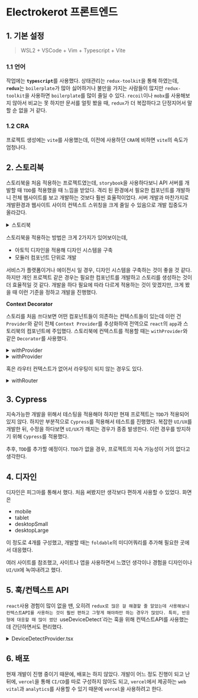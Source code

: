 
# Electrokerot 프론트엔드

## 1. 기본 설정

> WSL2 + VSCode + Vim + Typescript + Vite

### 1.1 언어

작업에는 <b>`typescript`</b>를 사용했다. 상태관리는 `redux-toolkit`을 통해 하였는데, <b>`redux`</b>는 `boilerplate`가 많아
싫어하거나 불만을 가지는 사람들이 많지만 `redux-toolkit`을 사용하면 `boilerplate`를 많이 줄일 수 있다.
`recoil`이나 `mobx`를 사용해보지 않아서 비교는 못 하지만 문서를 얼핏 봤을 때, `redux`가 더 복잡하다고
단정지어서 말할 순 없을 거 같다.

### 1.2 CRA

프로젝트 생성에는 `vite`를 사용했는데, 이전에 사용하던 `CRA`에 비하면 `vite`의 속도가 엄청나다.

## 2. 스토리북

스토리북을 처음 적용하는 프로젝트였는데, `storybook`을 사용하다보니 API 서버를 개발할 때 `TDD`를 적용했을 때 느낌을 받았다.
격리 된 환경에서 필요한 컴포넌트를 개발하니 전체 웹사이트를 보고 개발하는 것보다 훨씬 효율적이었다. 서버 개발과 마찬가지로
개발환경과 웹사이트 사이의 컨텍스트 스위칭을 크게 줄일 수 있음으로 개발 집중도가 올라갔다.

<details>
  <summary>스토리북</summary>
  https://63dd20176a04b143f58e1507-doimbrkmbm.chromatic.com
</details>

스토리북을 적용하는 방법은 크게 2가지가 있어보이는데,

- 아토믹 디자인을 적용해 디자인 시스템을 구축
- 모듈러 컴포넌트 단위로 개발

서비스가 플랫폼이거나 에이전시 일 경우, 디자인 시스템을 구축하는 것이 좋을 것 같다.
하지만 개인 프로젝트 같은 경우는 필요한 컴포넌트를 개발하고 스토리를 생성하는 것이 더 효율적일 것 같다.
개발을 하다 필요에 따라 다르게 적용하는 것이 맞겠지만, 크게 봤을 때
이런 기준을 정하고 개발을 진행했다.

**Context Decorator**

스토리를 처음 쓰다보면 어떤 컴포넌트들이 의존하는 컨텍스트들이 있는데 이런 건
`Provider`와 같이 전체 `Context Provider`를 추상화하여 전역으로 `react`의 `app`과 스토리북의 컴포넌트에
주입했다. 스토리북에 컨텍스트를 적용할 때는 `withProvider`와 같은 `Decorator`를 사용했다.

<details>
  <summary>withProvider</summary>
  ```ts withProvider.tsx
  export const withProvider = (Story: Story) => {
    return (
      <Provider>
        <Story />
      </Provider>
    )
  }
  ```
</details>

<details>
  <summary>withProvider</summary>
  ```tsx Provider.tsx
  type ProviderType = {
    children: JSX.Element
  }
  export const Provider = ({ children }: ProviderType) => (
    <Suspense
      fallback={
        <div>
          <h1>Loading...</h1>
        </div>
      }
    >
      <StoreProvider>
        <DeviceProvider>
          <CustomThemeProvider theme={getTheme('light')}>
            <CustomProvider>{children}</CustomProvider>
          </CustomThemeProvider>
        </DeviceProvider>
      </StoreProvider>
    </Suspense>
  )
  ```

</details>

혹은 라우터 컨텍스트가 없어서 라우팅이 되지 않는 경우도 있다.

<details>
  <summary>withRouter</summary>
  ```tsx withRouter.tsx
  type RouterOption = Pick<Parameters<typeof createMemoryRouter>, '1'>[1]
  type WithRouterProps = {
    path: string
    options?: RouterOption
  }
  export const withRouter = ({ path, options }: WithRouterProps) => {
    return function withRouterDecorator(Story: Story) {
      return (
        <MemoryRouter {...options}>
          <Routes>
            {path ? <Route path={path} element={<Story />} /> : null}
            <Route path="*" element={<Story />} />
          </Routes>
        </MemoryRouter>
      )
    }
  }
  ```
</details>

## 3. Cypress

지속가능한 개발을 위해서 테스팅을 적용해야 하지만 현재 프로젝트는 `TDD`가 적용되어 있지 않다.
하지만 부분적으로 `Cypress`를 적용해서 테스트를 진행했다. 복잡한 `UI/UX`를 개발한 뒤,
수정을 하다보면 `UI/UX`가 깨지는 경우가 종종 발생한다. 이런 경우를 방지하기 위해 `Cypress`를 적용했다.

추후, `TDD`를 추가할 예정이다. `TDD`가 없을 경우, 프로젝트의 지속 가능성이 거의 없다고 생각한다.

## 4. 디자인

디자인은 피그마를 통해서 했다. 처음 써봤지만 생각보다 편하게 사용할 수 있었다.
화면은

- mobile
- tablet
- desktopSmall
- desktopLarge

이 정도로 4개를 구성했고, 개발할 때는 `foldable`의 미디어쿼리를 추가해
필요한 곳에서 대응했다.


<Screenshot
  src={FigmaScreenshot}
  alt="반응형 디자인 화면"
  caption="반응형 디자인 화면"
/>

여러 사이트를 참조했고, 사이트나 앱을 사용하면서 느꼈던 생각이나 경험을 디자인이나 `UI/UX`에 녹여내려고 했다.

## 5. 훅/컨텍스트 API

`react`사용 경험이 많이 없을 땐, 오히려 `redux로 많은 걸 해결할 줄 알았는데 사용해보니 컨텍스트API를 사용하는 것이 훨씬 편하고 그렇게 해야하만 하는 경우가 많았다. 특히, 반응형에 대응할 때 많이 썼던 `useDeviceDetect`라는 훅을 위해 컨텍스트API를 사용했는데
간단하면서도 편리했다.

<details>
  <summary>DeviceDetectProvider.tsx</summary>
  ```tsx DeviceDetectProvider.tsx
  export type DeviceType =
    | 'mobile'
    | 'foldable'
    | 'tablet'
    | 'desktopSmall'
    | 'desktopLarge'
  const DeviceDetectContext = createContext<DeviceType>('desktopLarge')
  
  export const DeviceDetectContextProvider = ({
    children
  }: {
    children: ReactNode
  }) => {
    const [device, setDevice] = useState<DeviceType>(getDevice())
    useEffect(() => {
      const handleResize = () => {
        // get current device type
        const device = getDevice()
        // set new device type
        setDevice(device)
      }
      window.addEventListener('resize', handleResize)
      return () => {
        window.removeEventListener('resize', handleResize)
      }
    }, [])
    return (
      <DeviceDetectContext.Provider value={device}>
        {children}
      </DeviceDetectContext.Provider>
    )
  }
  ```
</details>

<details>
  <summary>useDeviceDetect.tsx</summary>

```tsx useDeviceDetect.tsx
// This hook is used to get the device type and to check if the device is mobile, foldable, tablet, desktopSmall or desktopLarge
export const useDeviceDetect = () => {
  const device = useContext(DeviceDetectContext)

  return {
    device: useContext<DeviceType>(DeviceDetectContext),
    isMobile: useMemo(() => device === 'mobile', [device]),
    isFoldable: useMemo(() => device === 'foldable', [device]),
    isTablet: useMemo(() => device === 'tablet', [device]),
    isDesktopSmall: useMemo(() => device === 'desktopSmall', [device]),
    isDesktopLarge: useMemo(() => device === 'desktopLarge', [device]),
    isMobileFriendly: useMemo(
      () => ['mobile', 'foldable'].includes(device || ''),
      [device]
    ),
    isDesktopFriendly: useMemo(
      () => ['tablet', 'desktopSmall', 'desktopLarge'].includes(device || ''),
      [device]
    ),
    isDesktop: useMemo(
      () => ['desktopSmall', 'desktopLarge'].includes(device || ''),
      [device]
    )
  }
}
```

</details>

## 6. 배포

현재 개발이 진행 중이기 때문에, 배포는 하지 않았다.
개발이 어느 정도 진행이 되고 난 뒤에,
`vercel`을 통해 `CI/CD`를 따로 구성하지 않아도 되고, `vercel`에서 제공하는
`web vital`과 `analytics`를 사용할 수 있기 때문에 `vercel`을 사용하려고 한다.
